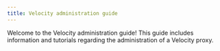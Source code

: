 ```yaml
---
title: Velocity administration guide
---
```



Welcome to the Velocity administration guide! This guide includes information and tutorials
regarding the administration of a Velocity proxy.

<PageCards />
